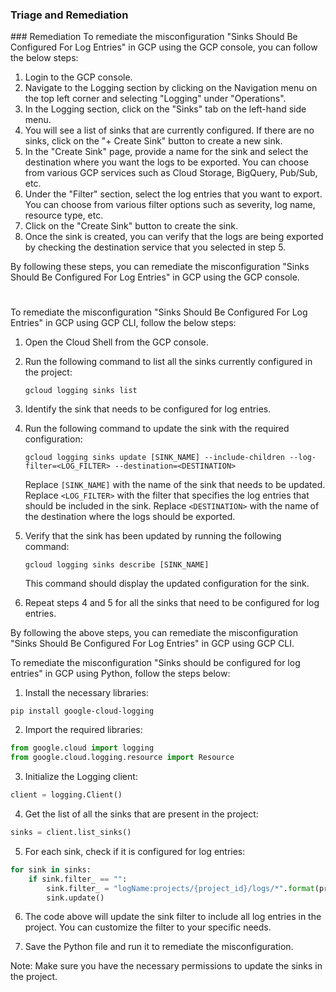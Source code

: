 
### Triage and Remediation
<Tabs>
<Tab title='Remediation'>
### Remediation

<AccordionGroup>
<Accordion title='Using Console' defaultOpen='true'>
To remediate the misconfiguration "Sinks Should Be Configured For Log Entries" in GCP using the GCP console, you can follow the below steps:

1. Login to the GCP console.
2. Navigate to the Logging section by clicking on the Navigation menu on the top left corner and selecting "Logging" under "Operations".
3. In the Logging section, click on the "Sinks" tab on the left-hand side menu.
4. You will see a list of sinks that are currently configured. If there are no sinks, click on the "+ Create Sink" button to create a new sink.
5. In the "Create Sink" page, provide a name for the sink and select the destination where you want the logs to be exported. You can choose from various GCP services such as Cloud Storage, BigQuery, Pub/Sub, etc.
6. Under the "Filter" section, select the log entries that you want to export. You can choose from various filter options such as severity, log name, resource type, etc.
7. Click on the "Create Sink" button to create the sink.
8. Once the sink is created, you can verify that the logs are being exported by checking the destination service that you selected in step 5.

By following these steps, you can remediate the misconfiguration "Sinks Should Be Configured For Log Entries" in GCP using the GCP console.

#
</Accordion>

<Accordion title='Using CLI'>
To remediate the misconfiguration "Sinks Should Be Configured For Log Entries" in GCP using GCP CLI, follow the below steps:

1. Open the Cloud Shell from the GCP console.

2. Run the following command to list all the sinks currently configured in the project:

   ```
   gcloud logging sinks list
   ```

3. Identify the sink that needs to be configured for log entries.

4. Run the following command to update the sink with the required configuration:

   ```
   gcloud logging sinks update [SINK_NAME] --include-children --log-filter=<LOG_FILTER> --destination=<DESTINATION>
   ```

   Replace `[SINK_NAME]` with the name of the sink that needs to be updated. Replace `<LOG_FILTER>` with the filter that specifies the log entries that should be included in the sink. Replace `<DESTINATION>` with the name of the destination where the logs should be exported.

5. Verify that the sink has been updated by running the following command:

   ```
   gcloud logging sinks describe [SINK_NAME]
   ```

   This command should display the updated configuration for the sink.

6. Repeat steps 4 and 5 for all the sinks that need to be configured for log entries.

By following the above steps, you can remediate the misconfiguration "Sinks Should Be Configured For Log Entries" in GCP using GCP CLI.
</Accordion>

<Accordion title='Using Python'>
To remediate the misconfiguration "Sinks should be configured for log entries" in GCP using Python, follow the steps below:

1. Install the necessary libraries:

```
pip install google-cloud-logging
```

2. Import the required libraries:

```python
from google.cloud import logging
from google.cloud.logging.resource import Resource
```

3. Initialize the Logging client:

```python
client = logging.Client()
```

4. Get the list of all the sinks that are present in the project:

```python
sinks = client.list_sinks()
```

5. For each sink, check if it is configured for log entries:

```python
for sink in sinks:
    if sink.filter_ == "":
        sink.filter_ = "logName:projects/{project_id}/logs/*".format(project_id=client.project)
        sink.update()
```

6. The code above will update the sink filter to include all log entries in the project. You can customize the filter to your specific needs.

7. Save the Python file and run it to remediate the misconfiguration.

Note: Make sure you have the necessary permissions to update the sinks in the project.
</Accordion>

</AccordionGroup>
</Tab>
</Tabs>
